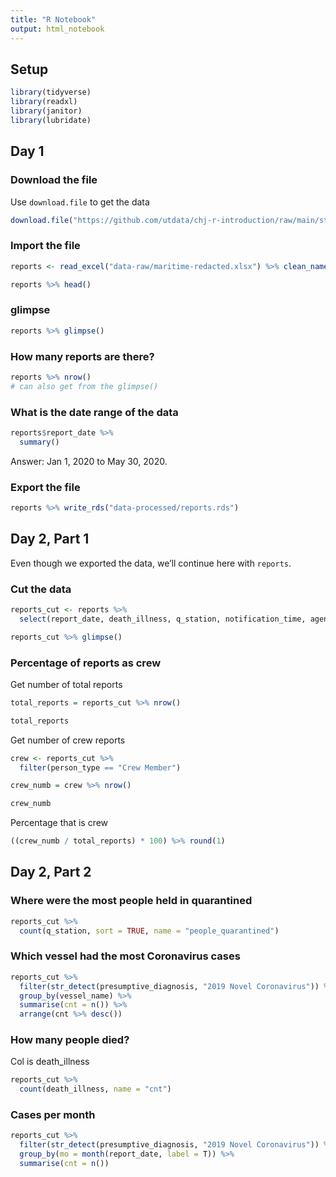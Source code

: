 ```yaml
---
title: "R Notebook"
output: html_notebook
---
```


## Setup

```r
library(tidyverse)
library(readxl)
library(janitor)
library(lubridate)
```

## Day 1

### Download the file

Use `download.file` to get the data

```r
download.file("https://github.com/utdata/chj-r-introduction/raw/main/students/chj-practice/data-raw/maritime-redacted.xlsx", "data-raw/maritime.xlsx", mode = "wb")
```

### Import the file

```r
reports <- read_excel("data-raw/maritime-redacted.xlsx") %>% clean_names()

reports %>% head()
```

### glimpse

```r
reports %>% glimpse()
```
### How many reports are there?

```r
reports %>% nrow()
# can also get from the glimpse()
```

### What is the date range of the data

```r
reports$report_date %>% 
  summary()
```
Answer: Jan 1, 2020 to May 30, 2020.

### Export the file

```r
reports %>% write_rds("data-processed/reports.rds")
```


## Day 2, Part 1

Even though we exported the data, we'll continue here with `reports`.


### Cut the data

```r
reports_cut <- reports %>% 
  select(report_date, death_illness, q_station, notification_time, agency, person_type, gender, vessel_name, presumptive_diagnosis)

reports_cut %>% glimpse()
```

### Percentage of reports as crew

Get number of total reports

```r
total_reports = reports_cut %>% nrow()

total_reports
```

Get number of crew reports

```r
crew <- reports_cut %>% 
  filter(person_type == "Crew Member")

crew_numb = crew %>% nrow()

crew_numb
```

Percentage that is crew

```r
((crew_numb / total_reports) * 100) %>% round(1)
```

## Day 2, Part 2

### Where were the most people held in quarantined

```r
reports_cut %>% 
  count(q_station, sort = TRUE, name = "people_quarantined")
```


### Which vessel had the most Coronavirus cases

```r
reports_cut %>% 
  filter(str_detect(presumptive_diagnosis, "2019 Novel Coronavirus")) %>% 
  group_by(vessel_name) %>% 
  summarise(cnt = n()) %>% 
  arrange(cnt %>% desc())
```

### How many people died?

Col is death_illness

```r
reports_cut %>% 
  count(death_illness, name = "cnt")
```


### Cases per month

```r
reports_cut %>% 
  filter(str_detect(presumptive_diagnosis, "2019 Novel Coronavirus")) %>% 
  group_by(mo = month(report_date, label = T)) %>% 
  summarise(cnt = n())
```

